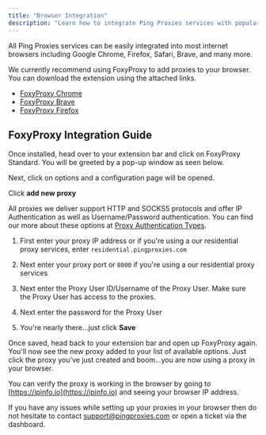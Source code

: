 ```yaml
---
title: "Browser Integration"
description: "Learn how to integrate Ping Proxies services with popular browsers using FoxyProxy"
---
```


All Ping Proxies services can be easily integrated into most internet browsers including Google Chrome, Firefox, Safari, Brave, and many more.

We currently recommend using FoxyProxy to add proxies to your browser. You can download the extension using the attached links.

- [FoxyProxy Chrome](https://chrome.google.com/webstore/detail/foxyproxy-standard/gcknhkkoolaabfmlnjonogaaifnjlfnp?hl=en)
- [FoxyProxy Brave](https://chrome.google.com/webstore/detail/foxyproxy-standard/gcknhkkoolaabfmlnjonogaaifnjlfnp?hl=en)
- [FoxyProxy Firefox](https://addons.mozilla.org/en-GB/firefox/addon/foxyproxy-standard/)

## FoxyProxy Integration Guide

Once installed, head over to your extension bar and click on FoxyProxy Standard. You will be greeted by a pop-up window as seen below.

Next, click on options and a configuration page will be opened.

Click **add new proxy**

All proxies we deliver support HTTP and SOCKS5 protocols and offer IP Authentication as well as Username/Password authentication. You can find our more about these options at [Proxy Authentication Types](/proxy-authentication-types).

1. First enter your proxy IP address or if you're using a our residential proxy services, enter `residential.pingproxies.com`

2. Next enter your proxy port or `8000` if you're using a our residential proxy services

3. Next enter the Proxy User ID/Username of the Proxy User. Make sure the Proxy User has access to the proxies.

4. Next enter the password for the Proxy User

5. You're nearly there...just click **Save**

Once saved, head back to your extension bar and open up FoxyProxy again. You'll now see the new proxy added to your list of available options. Just click the proxy you've just created and boom...you are now using a proxy in your browser.

You can verify the proxy is working in the browser by going to [https://ipinfo.io](https://ipinfo.io) and seeing your browser IP address.

If you have any issues while setting up your proxies in your browser then do not hesitate to contact support@pingproxies.com or open a ticket via the dashboard.